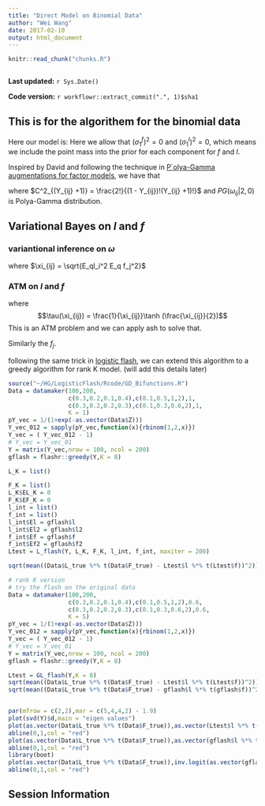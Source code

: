 ```yaml
---
title: "Direct Model on Binomial Data"
author: "Wei Wang"
date: 2017-02-10
output: html_document
---
```


```r
knitr::read_chunk("chunks.R")
```

```r
```

**Last updated:** `r Sys.Date()`

**Code version:** `r workflowr::extract_commit(".", 1)$sha1`


## This is for the algorithem for the binomial data

Here our model is:
\begin{eqnarray}
Y_{ij} = Bin(2,p_{ij}) -1 \\
\log\frac{(p_{ij} = 1|Z_{ij})}{(p_{ij} = -1 | Z_{ij})} = Z_{ij} \\
Z_{ij} = l_i f_j\\
f_j \sim  \sum_{m'} \pi_{m'}^f N(f_j; 0, (\sigma_{m'}^f)^2) \\
l_i \sim  \sum_m \pi_m^l N(l_i; 0, (\sigma_m^l)^2)
\end{eqnarray}
Here we allow that $(\sigma_{1}^f)^2 = 0$ and $(\sigma_{1}^l)^2=0$, which means we include the point mass into the prior for each component for $f$ and $l$.

Inspired by David and following the technique in [P`olya-Gamma augmentations for factor models](http://www.jmlr.org/proceedings/papers/v39/klami14.pdf), we have that

\begin{eqnarray}
P(Y_{ij,\omega_{ij}}|Z_{ij}) = C^2_{(Y_{ij} +1)} 2^{-2}e^{Y_{ij}Z_{ij}}e^{-\omega_{ij}Z_{ij}^2 / 2}PG(\omega_{ij}|2,0)
\end{eqnarray}

where $C^2_{(Y_{ij} +1)} = \frac{2!}{(1 - Y_{ij})!(Y_{ij} +1)!}$ and $PG(\omega_{ij}|2,0)$ is Polya-Gamma distribution.

## Variational Bayes on $l$ and $f$ 

\begin{eqnarray}
\log P(Y)  & =&  \log \int \int  P(Y,\omega|l,f)P(l)P(f)dfdld\omega  \nonumber \\
 & \geq & \int \int q_f(f)q_l(l)q_{\omega}(\omega) \log \frac{ P(Y,\omega|l,f) P(l)P(f)}{q_l(l)q_f(f)} dfdld\omega \nonumber \\
 & = & F(q_f,q_l,\Theta)
\end{eqnarray}

### variantional inference on $\omega$

\begin{eqnarray}
q_{\omega_{ij}}(\omega_{ij}) & \propto & E_{q_l,q_f} log( P(Y_{ij},\omega_{ij}|l,f) P(l)P(f))\\
 &=& -\frac{E_ql_i^2 E_q f_j^2 \omega_{ij}}{2} + log PG(\omega_{ij}|2,0) \\
 & \propto & log PG(\omega_{ij}|2,\sqrt{\xi_{ij}})
\end{eqnarray}

where $\xi_{ij} = \sqrt{E_ql_i^2 E_q f_j^2}$

### ATM on $l$ and $f$

\begin{eqnarray}
q_{l_{i}}(l_{i}) & \propto & E_{q_{\omega},q_f} log( P(Y_{ij},\omega_{ij}|l,f) P(l)P(f))\\
 &=& -\frac{l_i^2 E_q f_j^2 E_q \omega_{ij} }{2} + Y_{ij}l_i E_qf_j \\
 & = &  -\frac{l_i^2 E_q f_j^2 \tau(\xi_{ij}) }{2} + Y_{ij}l_i E_qf_j 
\end{eqnarray}

where
$$\tau(\xi_{ij}) = \frac{1}{\xi_{ij}}\tanh (\frac{\xi_{ij}}{2})$$
This is an ATM problem and we can apply ash to solve that.

Similarly the $f_j$. 

following the same trick in [logistic flash](second-analysis.html), we can extend this algorithm to a greedy algorithm for rank K model. (will add this details later)

```r
source("~/HG/LogisticFlash/Rcode/GD_Bifunctions.R")
Data = datamaker(100,200,
                 c(0.3,0.2,0.1,0.4),c(0.1,0.5,1,2),1,
                 c(0.3,0.2,0.2,0.3),c(0.1,0.3,0.6,2),1,
                 K = 1)
pY_vec = 1/(1+exp(-as.vector(Data$Z)))
Y_vec_012 = sapply(pY_vec,function(x){rbinom(1,2,x)})
Y_vec = ( Y_vec_012 - 1)
# Y_vec = Y_vec_01
Y = matrix(Y_vec,nrow = 100, ncol = 200)
gflash = flashr::greedy(Y,K = 8)

L_K = list()

F_K = list()
L_K$EL_K = 0
F_K$EF_K = 0
l_int = list()
f_int = list()
l_int$El = gflash$l
l_int$El2 = gflash$l2
f_int$Ef = gflash$f
f_int$Ef2 = gflash$f2
Ltest = L_flash(Y, L_K, F_K, l_int, f_int, maxiter = 200)

sqrt(mean((Data$L_true %*% t(Data$F_true) - Ltest$l %*% t(Ltest$f))^2)) / sqrt(mean((Data$L_true %*% t(Data$F_true) )^2))

# rank K version
# try the flash on the original data
Data = datamaker(100,200,
                 c(0.3,0.2,0.1,0.4),c(0.1,0.5,1,2),0.6,
                 c(0.3,0.2,0.2,0.3),c(0.1,0.3,0.6,2),0.6,
                 K = 5)
pY_vec = 1/(1+exp(-as.vector(Data$Z)))
Y_vec_012 = sapply(pY_vec,function(x){rbinom(1,2,x)})
Y_vec = ( Y_vec_012 - 1)
# Y_vec = Y_vec_01
Y = matrix(Y_vec,nrow = 100, ncol = 200)
gflash = flashr::greedy(Y,K = 8)

Ltest = GL_flash(Y,K = 8)
sqrt(mean((Data$L_true %*% t(Data$F_true) - Ltest$l %*% t(Ltest$f))^2)) / sqrt(mean((Data$L_true %*% t(Data$F_true) )^2))
sqrt(mean((Data$L_true %*% t(Data$F_true) - gflash$l %*% t(gflash$f))^2)) / sqrt(mean((Data$L_true %*% t(Data$F_true) )^2))


par(mfrow = c(2,2),mar = c(5,4,4,2) - 1.9)
plot(svd(Y)$d,main = "eigen values")
plot(as.vector(Data$L_true %*% t(Data$F_true)),as.vector(Ltest$l %*% t(Ltest$f)),main = "estimated structure Lflash")
abline(0,1,col = "red")
plot(as.vector(Data$L_true %*% t(Data$F_true)),as.vector(gflash$l %*% t(gflash$f)),main = "estimated structure flash")
abline(0,1,col = "red")
library(boot)
plot(as.vector(Data$L_true %*% t(Data$F_true)),inv.logit(as.vector(gflash$l %*% t(gflash$f))),main = "estimated structure flash")
abline(0,1,col = "red")

```

## Session Information

```r
```
